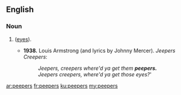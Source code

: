 ==English==

===Noun===
{{head|en|plural}}

# {{plural of|peeper|lang=en|nocat=1}} ([[eyes]]).
#* '''1938.''' Louis Armstrong (and lyrics by Johnny Mercer). ''Jeepers Creepers'':
#*: ''Jeepers, creepers where'd ya get them '''peepers.'''''
#*: ''Jeepers creepers, where'd ya get those eyes?'''

[[ar:peepers]]
[[fr:peepers]]
[[ku:peepers]]
[[my:peepers]]